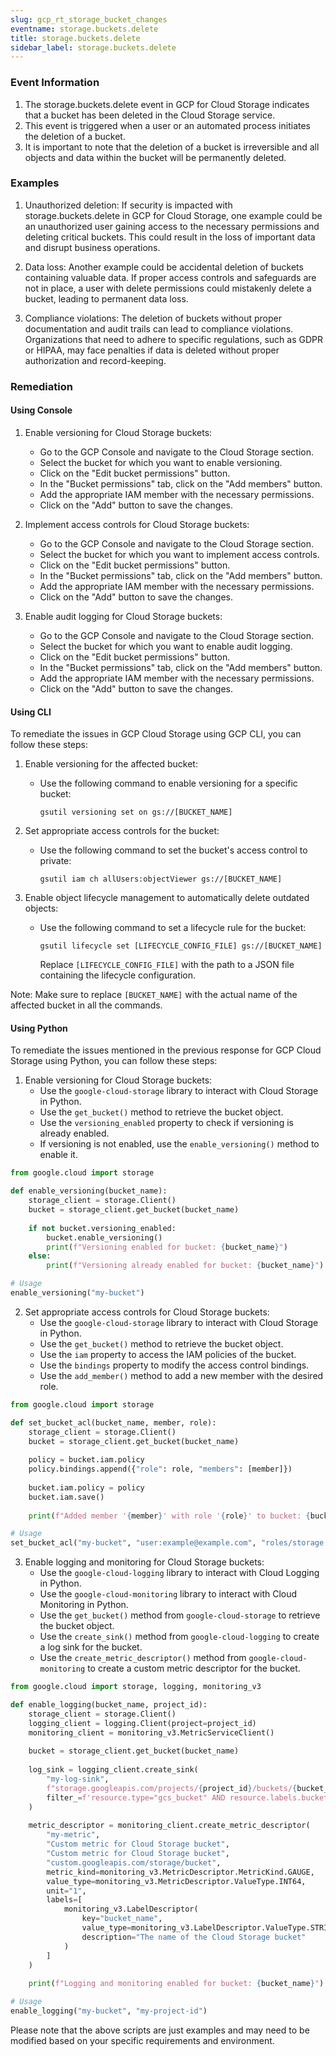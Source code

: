 ```yaml
--- 
slug: gcp_rt_storage_bucket_changes
eventname: storage.buckets.delete
title: storage.buckets.delete
sidebar_label: storage.buckets.delete
---
```

                       
### Event Information

1. The storage.buckets.delete event in GCP for Cloud Storage indicates that a bucket has been deleted in the Cloud Storage service.
2. This event is triggered when a user or an automated process initiates the deletion of a bucket.
3. It is important to note that the deletion of a bucket is irreversible and all objects and data within the bucket will be permanently deleted.


### Examples

1. Unauthorized deletion: If security is impacted with storage.buckets.delete in GCP for Cloud Storage, one example could be an unauthorized user gaining access to the necessary permissions and deleting critical buckets. This could result in the loss of important data and disrupt business operations.

2. Data loss: Another example could be accidental deletion of buckets containing valuable data. If proper access controls and safeguards are not in place, a user with delete permissions could mistakenly delete a bucket, leading to permanent data loss.

3. Compliance violations: The deletion of buckets without proper documentation and audit trails can lead to compliance violations. Organizations that need to adhere to specific regulations, such as GDPR or HIPAA, may face penalties if data is deleted without proper authorization and record-keeping.

### Remediation

#### Using Console

1. Enable versioning for Cloud Storage buckets:
   - Go to the GCP Console and navigate to the Cloud Storage section.
   - Select the bucket for which you want to enable versioning.
   - Click on the "Edit bucket permissions" button.
   - In the "Bucket permissions" tab, click on the "Add members" button.
   - Add the appropriate IAM member with the necessary permissions.
   - Click on the "Add" button to save the changes.

2. Implement access controls for Cloud Storage buckets:
   - Go to the GCP Console and navigate to the Cloud Storage section.
   - Select the bucket for which you want to implement access controls.
   - Click on the "Edit bucket permissions" button.
   - In the "Bucket permissions" tab, click on the "Add members" button.
   - Add the appropriate IAM member with the necessary permissions.
   - Click on the "Add" button to save the changes.

3. Enable audit logging for Cloud Storage buckets:
   - Go to the GCP Console and navigate to the Cloud Storage section.
   - Select the bucket for which you want to enable audit logging.
   - Click on the "Edit bucket permissions" button.
   - In the "Bucket permissions" tab, click on the "Add members" button.
   - Add the appropriate IAM member with the necessary permissions.
   - Click on the "Add" button to save the changes.

#### Using CLI

To remediate the issues in GCP Cloud Storage using GCP CLI, you can follow these steps:

1. Enable versioning for the affected bucket:
   - Use the following command to enable versioning for a specific bucket:
     ```
     gsutil versioning set on gs://[BUCKET_NAME]
     ```

2. Set appropriate access controls for the bucket:
   - Use the following command to set the bucket's access control to private:
     ```
     gsutil iam ch allUsers:objectViewer gs://[BUCKET_NAME]
     ```

3. Enable object lifecycle management to automatically delete outdated objects:
   - Use the following command to set a lifecycle rule for the bucket:
     ```
     gsutil lifecycle set [LIFECYCLE_CONFIG_FILE] gs://[BUCKET_NAME]
     ```
     Replace `[LIFECYCLE_CONFIG_FILE]` with the path to a JSON file containing the lifecycle configuration.

Note: Make sure to replace `[BUCKET_NAME]` with the actual name of the affected bucket in all the commands.

#### Using Python

To remediate the issues mentioned in the previous response for GCP Cloud Storage using Python, you can follow these steps:

1. Enable versioning for Cloud Storage buckets:
   - Use the `google-cloud-storage` library to interact with Cloud Storage in Python.
   - Use the `get_bucket()` method to retrieve the bucket object.
   - Use the `versioning_enabled` property to check if versioning is already enabled.
   - If versioning is not enabled, use the `enable_versioning()` method to enable it.

```python
from google.cloud import storage

def enable_versioning(bucket_name):
    storage_client = storage.Client()
    bucket = storage_client.get_bucket(bucket_name)
    
    if not bucket.versioning_enabled:
        bucket.enable_versioning()
        print(f"Versioning enabled for bucket: {bucket_name}")
    else:
        print(f"Versioning already enabled for bucket: {bucket_name}")

# Usage
enable_versioning("my-bucket")
```

2. Set appropriate access controls for Cloud Storage buckets:
   - Use the `google-cloud-storage` library to interact with Cloud Storage in Python.
   - Use the `get_bucket()` method to retrieve the bucket object.
   - Use the `iam` property to access the IAM policies of the bucket.
   - Use the `bindings` property to modify the access control bindings.
   - Use the `add_member()` method to add a new member with the desired role.

```python
from google.cloud import storage

def set_bucket_acl(bucket_name, member, role):
    storage_client = storage.Client()
    bucket = storage_client.get_bucket(bucket_name)
    
    policy = bucket.iam.policy
    policy.bindings.append({"role": role, "members": [member]})
    
    bucket.iam.policy = policy
    bucket.iam.save()
    
    print(f"Added member '{member}' with role '{role}' to bucket: {bucket_name}")

# Usage
set_bucket_acl("my-bucket", "user:example@example.com", "roles/storage.objectViewer")
```

3. Enable logging and monitoring for Cloud Storage buckets:
   - Use the `google-cloud-logging` library to interact with Cloud Logging in Python.
   - Use the `google-cloud-monitoring` library to interact with Cloud Monitoring in Python.
   - Use the `get_bucket()` method from `google-cloud-storage` to retrieve the bucket object.
   - Use the `create_sink()` method from `google-cloud-logging` to create a log sink for the bucket.
   - Use the `create_metric_descriptor()` method from `google-cloud-monitoring` to create a custom metric descriptor for the bucket.

```python
from google.cloud import storage, logging, monitoring_v3

def enable_logging(bucket_name, project_id):
    storage_client = storage.Client()
    logging_client = logging.Client(project=project_id)
    monitoring_client = monitoring_v3.MetricServiceClient()
    
    bucket = storage_client.get_bucket(bucket_name)
    
    log_sink = logging_client.create_sink(
        "my-log-sink",
        f"storage.googleapis.com/projects/{project_id}/buckets/{bucket_name}",
        filter_=f'resource.type="gcs_bucket" AND resource.labels.bucket_name="{bucket_name}"'
    )
    
    metric_descriptor = monitoring_client.create_metric_descriptor(
        "my-metric",
        "Custom metric for Cloud Storage bucket",
        "Custom metric for Cloud Storage bucket",
        "custom.googleapis.com/storage/bucket",
        metric_kind=monitoring_v3.MetricDescriptor.MetricKind.GAUGE,
        value_type=monitoring_v3.MetricDescriptor.ValueType.INT64,
        unit="1",
        labels=[
            monitoring_v3.LabelDescriptor(
                key="bucket_name",
                value_type=monitoring_v3.LabelDescriptor.ValueType.STRING,
                description="The name of the Cloud Storage bucket"
            )
        ]
    )
    
    print(f"Logging and monitoring enabled for bucket: {bucket_name}")

# Usage
enable_logging("my-bucket", "my-project-id")
```

Please note that the above scripts are just examples and may need to be modified based on your specific requirements and environment.


 